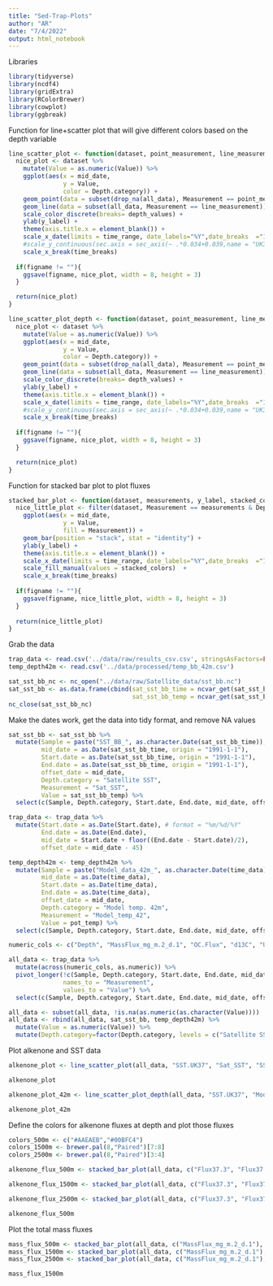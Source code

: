 ---
title: "Sed-Trap-Plots"
author: "AR"
date: "7/4/2022"
output: html_notebook
---

Libraries

```{r}
library(tidyverse)
library(ncdf4)
library(gridExtra)
library(RColorBrewer)
library(cowplot)
library(ggbreak)
```

Function for line+scatter plot that will give different colors based on the depth variable

```{r}
line_scatter_plot <- function(dataset, point_measurement, line_measurement, y_label, depth_values = c("Satellite SST", "500 m","1500 m","2500 m"), time_range = as.Date(c("1991-8-1","2011-6-1")), time_breaks = c(c("2006-9-1", "2008-9-1"), c("1993-12-1","1999-1-1")), figname = ""){
  nice_plot <- dataset %>%
    mutate(Value = as.numeric(Value)) %>%
    ggplot(aes(x = mid_date,
               y = Value,
               color = Depth.category)) +
    geom_point(data = subset(drop_na(all_data), Measurement == point_measurement)) +
    geom_line(data = subset(all_data, Measurement == line_measurement)) +
    scale_color_discrete(breaks= depth_values) +
    ylab(y_label) +
    theme(axis.title.x = element_blank()) +
    scale_x_date(limits = time_range, date_labels="%Y",date_breaks  ="1 year") +
    #scale_y_continuous(sec.axis = sec_axis(~ .*0.034+0.039,name = "UK37")) +
    scale_x_break(time_breaks)
  
  if(figname != ""){
    ggsave(figname, nice_plot, width = 8, height = 3)
  }

  return(nice_plot)
}
```

```{r}
line_scatter_plot_depth <- function(dataset, point_measurement, line_measurement, y_label, depth_values = c("Model temp. 42m", "500m","1500m","2500m"), time_range = as.Date(c("1991-8-1","2011-6-1")), time_breaks = c(c("2006-9-1", "2008-9-1"), c("1993-12-1","1999-1-1")), figname = ""){
  nice_plot <- dataset %>%
    mutate(Value = as.numeric(Value)) %>%
    ggplot(aes(x = mid_date,
               y = Value,
               color = Depth.category)) +
    geom_point(data = subset(drop_na(all_data), Measurement == point_measurement)) +
    geom_line(data = subset(all_data, Measurement == line_measurement)) +
    scale_color_discrete(breaks= depth_values) +
    ylab(y_label) +
    theme(axis.title.x = element_blank()) +
    scale_x_date(limits = time_range, date_labels="%Y",date_breaks  ="1 year") +
    #scale_y_continuous(sec.axis = sec_axis(~ .*0.034+0.039,name = "UK37")) +
    scale_x_break(time_breaks)
  
  if(figname != ""){
    ggsave(figname, nice_plot, width = 8, height = 3)
  }

  return(nice_plot)
}
```

Function for stacked bar plot to plot fluxes

```{r}
stacked_bar_plot <- function(dataset, measurements, y_label, stacked_colors, depth_value, time_range = as.Date(c("1991-8-1","2011-6-1")), time_breaks = c(c("2006-9-1", "2008-9-1"), c("1993-12-1","1999-1-1")), figname = ""){
  nice_little_plot <- filter(dataset, Measurement == measurements & Depth.category == depth_value) %>%
    ggplot(aes(x = mid_date,
               y = Value,
               fill = Measurement)) +
    geom_bar(position = "stack", stat = "identity") +
    ylab(y_label) +
    theme(axis.title.x = element_blank()) +
    scale_x_date(limits = time_range, date_labels="%Y",date_breaks  ="1 year") +
    scale_fill_manual(values = stacked_colors)  +
    scale_x_break(time_breaks)
  
  if(figname != ""){
    ggsave(figname, nice_little_plot, width = 8, height = 3)
  }
    
  return(nice_little_plot)
}
```

Grab the data

```{r}
trap_data <- read.csv('../data/raw/results_csv.csv', stringsAsFactors=FALSE)
temp_depth42m <- read.csv('../data/processed/temp_bb_42m.csv')

sat_sst_bb_nc <- nc_open("../data/raw/Satellite_data/sst_bb.nc")
sat_sst_bb <- as.data.frame(cbind(sat_sst_bb_time = ncvar_get(sat_sst_bb_nc,"time"),
                                  sat_sst_bb_temp = ncvar_get(sat_sst_bb_nc, "analysed_sst") - 273.15))
nc_close(sat_sst_bb_nc)
```

Make the dates work, get the data into tidy format, and remove NA values

```{r}
sat_sst_bb <- sat_sst_bb %>%
  mutate(Sample = paste("SST_BB_", as.character.Date(sat_sst_bb_time)),
         mid_date = as.Date(sat_sst_bb_time, origin = "1991-1-1"),
         Start.date = as.Date(sat_sst_bb_time, origin = "1991-1-1"),
         End.date = as.Date(sat_sst_bb_time, origin = "1991-1-1"),
         offset_date = mid_date,
         Depth.category = "Satellite SST",
         Measurement = "Sat_SST",
         Value = sat_sst_bb_temp) %>%
  select(c(Sample, Depth.category, Start.date, End.date, mid_date, offset_date, Measurement, Value))

trap_data <- trap_data %>%
  mutate(Start.date = as.Date(Start.date), # format = "%m/%d/%Y"
         End.date = as.Date(End.date),
         mid_date = Start.date + floor((End.date - Start.date)/2),
         offset_date = mid_date - 45)

temp_depth42m <- temp_depth42m %>%
  mutate(Sample = paste("Model_data_42m_", as.character.Date(time_data)),
         mid_date = as.Date(time_data),
         Start.date = as.Date(time_data),
         End.date = as.Date(time_data),
         offset_date = mid_date,
         Depth.category = "Model temp. 42m",
         Measurement = "Model_temp_42",
         Value = pot_temp) %>%
  select(c(Sample, Depth.category, Start.date, End.date, mid_date, offset_date, Measurement, Value))

numeric_cols <- c("Depth", "MassFlux_mg_m.2_d.1", "OC.Flux", "d13C", "UK37", "SST.UK37", "X.37.3.", "X.37.2.", "Flux37.3", "Flux37.2")

all_data <- trap_data %>%
  mutate(across(numeric_cols, as.numeric)) %>%
  pivot_longer(!c(Sample, Depth.category, Start.date, End.date, mid_date, offset_date, Alkenone.flag), 
               names_to = "Measurement", 
               values_to = "Value") %>%
  select(c(Sample, Depth.category, Start.date, End.date, mid_date, offset_date, Measurement, Value))

all_data <- subset(all_data, !is.na(as.numeric(as.character(Value))))
all_data <- rbind(all_data, sat_sst_bb, temp_depth42m) %>%
  mutate(Value = as.numeric(Value)) %>%
  mutate(Depth.category=factor(Depth.category, levels = c("Satellite SST", "500 m","1500 m","2500 m")))
```

Plot alkenone and SST data

```{r}
alkenone_plot <- line_scatter_plot(all_data, "SST.UK37", "Sat_SST", "SST", figname = "../results/figures/alkenone-sat-sst.pdf")

alkenone_plot
```

```{r}
alkenone_plot_42m <- line_scatter_plot_depth(all_data, "SST.UK37", "Model_temp_42", "Temp.", figname = "../results/figures/alkenone-42m-temp.pdf")

alkenone_plot_42m
```

Define the colors for alkenone fluxes at depth and plot those fluxes

```{r}
colors_500m <- c("#AAEAEB","#00BFC4")
colors_1500m <- brewer.pal(8,"Paired")[7:8]
colors_2500m <- brewer.pal(8,"Paired")[3:4]

alkenone_flux_500m <- stacked_bar_plot(all_data, c("Flux37.3", "Flux37.2"), "Alkenone flux (ug/m2/d)", colors_500m, "500 m", figname = "../results/figures/alkenone-flux-500m.pdf")

alkenone_flux_1500m <- stacked_bar_plot(all_data, c("Flux37.3", "Flux37.2"), "Alkenone flux (ug/m2/d)", colors_1500m, "1500 m", figname = "../results/figures/alkenone-flux-1500m.pdf")

alkenone_flux_2500m <- stacked_bar_plot(all_data, c("Flux37.3", "Flux37.2"), "Alkenone flux (ug/m2/d)", colors_2500m, "2500 m", figname = "../results/figures/alkenone-flux-2500m.pdf")

alkenone_flux_500m
```

Plot the total mass fluxes

```{r}
mass_flux_500m <- stacked_bar_plot(all_data, c("MassFlux_mg_m.2_d.1"), "Mass flux (mg/m2/d)", "#00BFC4", "500 m", figname = "../results/figures/mass-flux-500m.pdf")
mass_flux_1500m <- stacked_bar_plot(all_data, c("MassFlux_mg_m.2_d.1"), "Mass flux (mg/m2/d)", brewer.pal(8,"Paired")[8], "1500 m", figname = "../results/figures/mass-flux-1500m.pdf")
mass_flux_2500m <- stacked_bar_plot(all_data, c("MassFlux_mg_m.2_d.1"), "Mass flux (mg/m2/d)", brewer.pal(8,"Paired")[4], "2500 m", figname = "../results/figures/mass-flux-2500m.pdf")

mass_flux_1500m
```






































